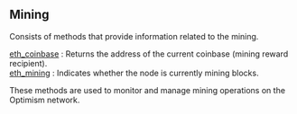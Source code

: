 
## Mining

Consists of methods that provide information related to the mining.

[eth_coinbase](/optimism-api/mining/eth_coinbase) : Returns the address of the current coinbase (mining reward recipient). \
[eth_mining](/optimism-api/mining/eth_mining) : Indicates whether the node is currently mining blocks.

These methods are used to monitor and manage mining operations on the Optimism network.

<Space h={16} />
<GetStarted />

